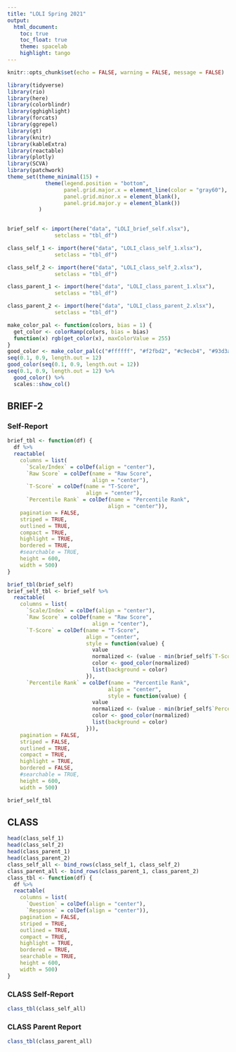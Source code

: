 ```yaml
---
title: "LOLI Spring 2021"
output:
  html_document:
    toc: true
    toc_float: true 
    theme: spacelab
    highlight: tango
---
```


```r
knitr::opts_chunk$set(echo = FALSE, warning = FALSE, message = FALSE)
```

```r
library(tidyverse)
library(rio)
library(here)
library(colorblindr)
library(gghighlight)
library(forcats)
library(ggrepel)
library(gt)
library(knitr)
library(kableExtra)
library(reactable)
library(plotly)
library(SCVA)
library(patchwork)
theme_set(theme_minimal(15) +
            theme(legend.position = "bottom",
                  panel.grid.major.x = element_line(color = "gray60"),
                  panel.grid.minor.x = element_blank(),
                  panel.grid.major.y = element_blank())
          )

 
brief_self <- import(here("data", "LOLI_brief_self.xlsx"),
               setclass = "tbl_df") 

class_self_1 <- import(here("data", "LOLI_class_self_1.xlsx"),
               setclass = "tbl_df") 

class_self_2 <- import(here("data", "LOLI_class_self_2.xlsx"),
               setclass = "tbl_df") 

class_parent_1 <- import(here("data", "LOLI_class_parent_1.xlsx"),
               setclass = "tbl_df") 

class_parent_2 <- import(here("data", "LOLI_class_parent_2.xlsx"),
               setclass = "tbl_df") 


```


```r
make_color_pal <- function(colors, bias = 1) {
  get_color <- colorRamp(colors, bias = bias)
  function(x) rgb(get_color(x), maxColorValue = 255)
}
good_color <- make_color_pal(c("#ffffff", "#f2fbd2", "#c9ecb4", "#93d3ab", "#35b0ab"), bias = 2)
seq(0.1, 0.9, length.out = 12)
good_color(seq(0.1, 0.9, length.out = 12))
seq(0.1, 0.9, length.out = 12) %>% 
  good_color() %>% 
  scales::show_col()
```

## BRIEF-2 

### Self-Report

```r
brief_tbl <- function(df) {
  df %>% 
  reactable(
    columns = list(
      `Scale/Index` = colDef(align = "center"),
      `Raw Score` = colDef(name = "Raw Score",
                           align = "center"),
      `T-Score` = colDef(name = "T-Score",
                         align = "center"),
      `Percentile Rank` = colDef(name = "Percentile Rank",
                                align = "center")),
    pagination = FALSE,
    striped = TRUE,
    outlined = TRUE,
    compact = TRUE,
    highlight = TRUE,
    bordered = TRUE,
    #searchable = TRUE,
    height = 600,
    width = 500)
}

brief_tbl(brief_self)
brief_self_tbl <- brief_self %>% 
  reactable(
    columns = list(
      `Scale/Index` = colDef(align = "center"),
      `Raw Score` = colDef(name = "Raw Score",
                           align = "center"),
      `T-Score` = colDef(name = "T-Score",
                         align = "center",
                         style = function(value) {
                           value
                           normalized <- (value - min(brief_self$`T-Score`)) / (max(brief_self$`T-Score`) - min(brief_self$`T-Score`))
                           color <- good_color(normalized)
                           list(background = color)
                         }),
      `Percentile Rank` = colDef(name = "Percentile Rank",
                                align = "center",
                                style = function(value) {
                           value
                           normalized <- (value - min(brief_self$`Percentile Rank`)) / (max(brief_self$`Percentile Rank`) - min(brief_self$`Percentile Rank`))
                           color <- good_color(normalized)
                           list(background = color)
                         })),
    pagination = FALSE,
    striped = FALSE,
    outlined = TRUE,
    compact = TRUE,
    highlight = TRUE,
    bordered = FALSE,
    #searchable = TRUE,
    height = 600,
    width = 500)
```


```r
brief_self_tbl
```

## CLASS {.tabset .tabset-fade .tabset-pills}

```r
head(class_self_1)
head(class_self_2)
head(class_parent_1)
head(class_parent_2)
class_self_all <- bind_rows(class_self_1, class_self_2)
class_parent_all <- bind_rows(class_parent_1, class_parent_2)
class_tbl <- function(df) {
  df %>% 
  reactable(
    columns = list(
      `Question` = colDef(align = "center"),
      `Response` = colDef(align = "center")),
    pagination = FALSE,
    striped = TRUE,
    outlined = TRUE,
    compact = TRUE,
    highlight = TRUE,
    bordered = TRUE,
    searchable = TRUE,
    height = 600,
    width = 500)
}
```

### CLASS Self-Report 

```r
class_tbl(class_self_all)
```


### CLASS Parent Report 

```r
class_tbl(class_parent_all)
```

